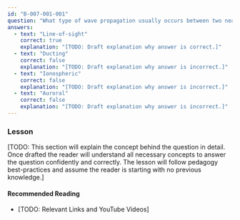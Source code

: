 ```yaml
---
id: "B-007-001-001"
question: "What type of wave propagation usually occurs between two nearby VHF transceivers?"
answers:
  - text: "Line-of-sight"
    correct: true
    explanation: "[TODO: Draft explanation why answer is correct.]"
  - text: "Ducting"
    correct: false
    explanation: "[TODO: Draft explanation why answer is incorrect.]"
  - text: "Ionospheric"
    correct: false
    explanation: "[TODO: Draft explanation why answer is incorrect.]"
  - text: "Auroral"
    correct: false
    explanation: "[TODO: Draft explanation why answer is incorrect.]"
---
```


### Lesson

[TODO: This section will explain the concept behind the question in detail. Once drafted the reader will understand all necessary concepts to answer the question confidently and correctly. The lesson will follow pedagogy best-practices and assume the reader is starting with no previous knowledge.]

#### Recommended Reading

- [TODO: Relevant Links and YouTube Videos]
